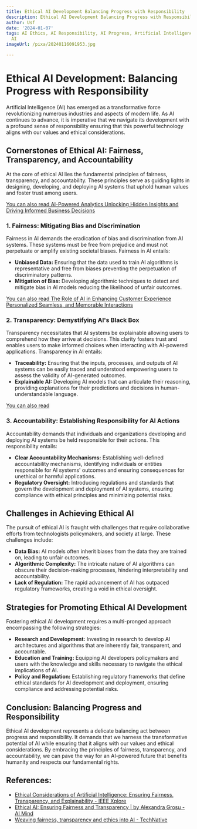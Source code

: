 ```yaml
---
title: Ethical AI Development Balancing Progress with Responsibility
description: Ethical AI Development Balancing Progress with Responsibility
author: Usf
date: '2024-01-07'
tags: AI Ethics, AI Responsibility, AI Progress, Artificial Intelligence, Responsible
  AI
imageUrl: /pixa/20240116091953.jpg

---
```

# Ethical AI Development: Balancing Progress with Responsibility

Artificial Intelligence (AI) has emerged as a transformative force revolutionizing numerous industries and  aspects of modern life. As AI continues to advance, it is imperative  that we navigate its development with a  profound sense of responsibility ensuring that  this powerful technology aligns with our values and ethical considerations.

## Cornerstones of Ethical AI: Fairness, Transparency, and Accountability

At the core of ethical AI lies the fundamental principles of fairness, transparency, and accountability.  These principles serve as guiding lights in designing, developing,  and deploying AI systems that uphold human  values and foster trust among users.

[You  can also read AI-Powered Analytics Unlocking Hidden Insights and  Driving Informed Business Decisions](AI-Powered%20Analytics%20Unlocking%20Hidden%20Insights%20and%20Driving%20Informed%20Business%20Decisions)


### 1. Fairness: Mitigating Bias  and Discrimination

Fairness in AI demands the eradication of bias and discrimination from AI systems. These systems must  be free from prejudice and must not perpetuate or amplify existing societal biases. Fairness in AI entails:

* **Unbiased  Data:** Ensuring that the data used to  train AI algorithms is representative and free from biases preventing the perpetuation of discriminatory patterns.
* **Mitigation of Bias:** Developing algorithmic techniques to detect and mitigate bias in AI models reducing the likelihood of unfair outcomes.

[You can also read The Role  of AI in Enhancing Customer Experience  Personalized Seamless, and Memorable Interactions](The%20Role%20of%20AI%20in%20Enhancing%20Customer%20Experience%20Personalized%2C%20Seamless%2C%20and%20Memorable%20Interactions)


### 2. Transparency:  Demystifying AI's Black  Box

Transparency necessitates  that AI systems be explainable allowing users to comprehend how  they arrive at decisions. This clarity fosters trust and enables users  to make informed choices when interacting with AI-powered applications. Transparency in AI entails:

* **Traceability:** Ensuring that the inputs, processes, and outputs of AI systems can be easily traced and understood  empowering users to assess the validity of  AI-generated outcomes.
*  **Explainable AI:** Developing AI models that can articulate their  reasoning, providing explanations for their  predictions and decisions in human-understandable language.

[You can also read  ]()


### 3. Accountability: Establishing Responsibility for AI Actions

Accountability  demands that individuals  and organizations developing and deploying AI systems be held responsible for their actions. This responsibility entails:

*  **Clear  Accountability Mechanisms:** Establishing well-defined accountability mechanisms, identifying individuals or  entities responsible for AI systems' outcomes  and ensuring consequences for unethical or harmful applications.
* **Regulatory Oversight:** Introducing regulations and standards that govern the development and deployment of AI systems, ensuring compliance with ethical principles  and  minimizing potential risks.

## Challenges in Achieving Ethical AI

The pursuit of ethical  AI  is fraught with challenges that require collaborative efforts from technologists policymakers, and society at  large. These challenges include:

* **Data Bias:** AI models often inherit biases from the  data they  are  trained on,  leading to unfair outcomes.
* **Algorithmic Complexity:** The intricate nature  of AI algorithms can obscure their decision-making  processes,  hindering interpretability  and  accountability.
* **Lack of  Regulation:** The rapid advancement of AI has outpaced regulatory frameworks,  creating a void in ethical oversight.

## Strategies for Promoting Ethical AI Development

Fostering ethical AI development  requires a  multi-pronged approach encompassing the following strategies:

* **Research and Development:** Investing in research to develop AI architectures and algorithms that are inherently fair, transparent, and accountable.
* **Education and Training:**  Equipping AI developers policymakers and users  with the knowledge and skills necessary to navigate the ethical implications  of AI.
* **Policy and Regulation:** Establishing regulatory frameworks that define ethical standards for AI development and deployment,  ensuring compliance and addressing potential risks.

## Conclusion: Balancing Progress  and Responsibility

Ethical AI development represents a delicate balancing  act between progress and responsibility. It demands that we harness the transformative potential  of AI while  ensuring that it aligns with our values and ethical considerations. By embracing the principles of fairness, transparency, and accountability, we can pave the way for an AI-powered future that benefits humanity and respects  our fundamental rights.

## References:
- [Ethical Considerations of Artificial Intelligence: Ensuring Fairness, Transparency, and Explainability - IEEE Xplore](https://ieeexplore.ieee.org/document/10033140/)
- [Ethical AI: Ensuring Fairness and Transparency | by Alexandra Grosu - AI Mind](https://pub.aimind.so/ethical-ai-ensuring-fairness-and-transparency-32fbcd1cad12)
- [Weaving fairness, transparency and ethics into AI - TechNative](https://technative.io/fairness-transparency-ethics-ai/)

